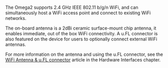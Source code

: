 The Omega2 supports 2.4 GHz IEEE 802.11 b/g/n WiFi, and can simultaneously host a WiFi access point and connect to existing WiFi networks.

The on-board antenna is a 2dBi ceramic surface-mount chip antenna, it enables immediate, out of the box WiFi connectivity. A u.FL connector is also featured on the device for users to optionally connect external WiFi antennas. 

For more information on the antenna and using the u.FL connector, see the [WiFi Antenna & u.FL connector](/hardware-interfaces/wifi-antenna) article in the Hardware Interfaces chapter.